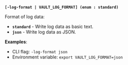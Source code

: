 <a id="global-log-format" />

**`[-log-format | VAULT_LOG_FORMAT] (enum : standard)`**

Format of log data:

- **`standard`** - Write log data as basic text.
- **`json`** - Write log data as JSON.

**Examples**:

- CLI flag: `-log-format json`
- Environment variable: `export VAULT_LOG_FORMAT=json`